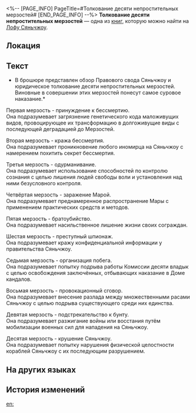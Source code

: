 <%-- [PAGE_INFO]
PageTitle=#Толкование десяти непростительных мерзостей#
[END_PAGE_INFO] --%>
{{Дополнить}}
{{Книга Инфобокс
|id           = 274
|Название     = 
|Изображение  = Иконка рукописи с Лофу Сяньчжоу.png
|Мир          = Лофу Сяньчжоу
|Томов        = 1
|Автор        = <!--нужно добавить-->
|Описание     = Юридическое разъяснение относительно наиболее тяжких преступлений на Сяньчжоу, известных как «десять непростительных мерзостей».
|Том1         = {{tx}}
|Источник1    = {{tx|Отсутствует источник}}
|Персонажи    = 
|Фракции      = 
}}
'''Толкование десяти непростительных мерзостей''' — одна из [[Книги|книг]], которую можно найти на [[Лофу Сяньчжоу]].

==Локация==
{{Отметка карты|<!--название карты-->|<!--id отметки-->}}

==Текст==
*В брошюре представлен обзор Правового свода Сяньчжоу и юридическое толкование десяти непростительных мерзостей. Виновные в совершении этих мерзостей понесут самое суровое наказание.*

Первая мерзость - принуждение к бессмертию.<br />
Она подразумевает загрязнение генетического кода маложивущих видов, провоцирующее их трансформацию в долгоживущие виды с последующей деградацией до Мерзостей.

Вторая мерзость - кража бессмертия.<br />
Она подразумевает проникновение любого иномирца на Сяньчжоу с намерением похитить секрет бессмертия.

Третья мерзость - одурманивание.<br />
Она подразумевает использование способностей по контролю сознания с целью лишения людей свободы воли и установления над ними безусловного контроля.

Четвёртая мерзость - заражение Марой.<br />
Она подразумевает преднамеренное распространение Мары с применением практических средств и методов.

Пятая мерзость - братоубийство.<br />
Она подразумевает насильственное лишение жизни своих сограждан.

Шестая мерзость - преступный шпионаж.<br />
Она подразумевает кражу конфиденциальной информации у правительства Сяньчжоу.

Седьмая мерзость - организация побега.<br />
Она подразумевает попытку подрыва работы Комиссии десяти владык с целью освобождения заключённых, отбывающих наказание в Доме кандалов.

Восьмая мерзость - провокационный сговор.<br />
Она подразумевает внесение разлада между множественными расами Сяньчжоу с целью подрыва существующего среди них единства.

Девятая мерзость - подстрекательство к бунту.<br />
Она подразумевает разжигание войны или восстания путём мобилизации военных сил для нападения на Сяньчжоу.

Десятая мерзость - крушение Сяньчжоу.<br />
Она подразумевает попытку нарушения физической целостности кораблей Сяньчжоу с их последующим разрушением.

==На других языках==
{{На других языках
|en   = Ten Unpardonable Sins Detailed Breakdown
|zhs  = 不赦十恶详解
|zht  = 不赦十惡詳解
|ja   = 不赦十悪詳細解釈
|ko   = 10대 죄악 상세 해석
|es   = Desglose detallado de los diez pecados capitales
|fr   = Explication détaillée des Dix péchés impardonnables
|ru   = Толкование десяти непростительных мерзостей
|th   = คำอธิบายสิบบาปมหันต์
|vi   = Giải Trình 10 Tội Ác Không Thể Tha Thứ
|de   = Ausführliche Übersicht über die Zehn unverzeihlichen Sünden
|id   = Penjelasan Mendalam Sepuluh Dosa Tanpa Ampun
|pt   = Explicação Detalhada dos Dez Pecados Imperdoáveis
}}

==История изменений==
{{История изменений|3.5}}

[[en:]]
